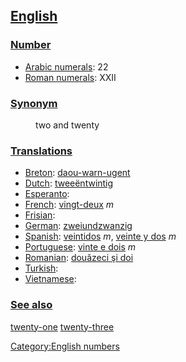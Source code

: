 == [[English]] ==

=== [[Number]] ===

*[[w:Arabic Numerals|Arabic numerals]]: 22
*[[w:Roman numerals|Roman numerals]]: XXII

=== [[Synonym]] ===
:two and twenty

=== [[Translations]] ===

*[[Breton]]: [[daou-warn-ugent]]
*[[Dutch]]: [[tweeëntwintig]]
*[[Esperanto]]:
*[[French]]: [[vingt-deux]] ''m''
*[[Frisian]]:
*[[German]]: [[zweiundzwanzig]]
*[[Spanish]]: [[veintidos]] ''m'', [[veinte y dos]] ''m''
*[[Portuguese]]: [[vinte e dois]] ''m''
*[[Romanian]]: [[douăzeci şi doi]]
*[[Turkish]]:
*[[Vietnamese]]:

 
=== [[See also]] ===

[[twenty-one]] [[twenty-three]]

[[Category:English numbers]]